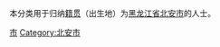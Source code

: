 {{Catnav|頁面分類|各種主題的頁面分類|依中国各省来作的分类|各地中国人|黑龙江人|黑河人}}
{{Catnav|頁面分類|人物|各國人物|中国人|各地中国人|黑龙江人|黑河人}}

本分类用于归纳[[籍贯|籍贯]]（出生地）为[[黑龙江省|黑龙江省]][[北安市|北安市]]的人士。

[[Category:黑河人|市]]
[[Category:北安市|Category:北安市]]